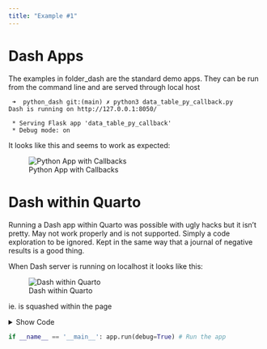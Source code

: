 ```yaml
---
title: "Example #1"
---
```


# Dash Apps

The examples in folder_dash are the standard demo apps. They can be run from the command line and are served through local host

```         
 ➜  python_dash git:(main) ✗ python3 data_table_py_callback.py
Dash is running on http://127.0.0.1:8050/

 * Serving Flask app 'data_table_py_callback'
 * Debug mode: on

```

It looks like this and seems to work as expected:

![Python App with Callbacks](python_dash/dash_app_with_callbacks.png){fig-alt="Python App with Callbacks"}

# Dash within Quarto

Running a Dash app within Quarto was possible with ugly hacks but it isn't pretty. May not work properly and is not supported. Simply a code exploration to be ignored. Kept in the same way that a journal of negative results is a good thing.

When Dash server is running on localhost it looks like this:

![Dash within Quarto](python_dash/dash_in_quarto.png){fig-alt="Dash within Quarto"}

ie. is squashed within the page

<details>

<summary>Show Code</summary>

```python
# Import packages
from dash import Dash, html, dash_table, dcc, callback, Output, Input
import pandas as pd
import plotly.express as px

# Incorporate data
#df = pd.read_csv('https://raw.githubusercontent.com/plotly/datasets/master/gapminder2007.csv')

# Initialize the app
app = Dash(__name__)

# App layout
app.layout = html.Div([
    html.Div(children='My First App with Data, Graph, and Controls'),
    html.Hr(),
    dcc.RadioItems(options=['pop', 'lifeExp', 'gdpPercap'], value='lifeExp', id='controls-and-radio-item'),
    dash_table.DataTable(data=pd.read_csv('https://raw.githubusercontent.com/plotly/datasets/master/gapminder2007.csv').to_dict('records'), page_size=6),
    dcc.Graph(figure={}, id='controls-and-graph')
])

# Add controls to build the interaction
@callback(
    Output(component_id='controls-and-graph', component_property='figure'),
    Input(component_id='controls-and-radio-item', component_property='value')
)
def update_graph(col_chosen):
    import plotly.express as px
    import pandas as pd
    fig = px.histogram(pd.read_csv('https://raw.githubusercontent.com/plotly/datasets/master/gapminder2007.csv').to_dict('records'), x='continent', y=col_chosen, histfunc='avg')
    return fig

```

</details>

```python
if __name__ == '__main__': app.run(debug=True) # Run the app
```
